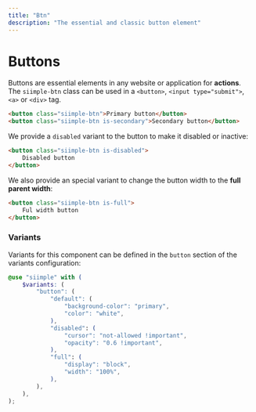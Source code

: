 ```yaml
---
title: "Btn"
description: "The essential and classic button element"
---
```


# Buttons

Buttons are essential elements in any website or application for **actions**. The `siimple-btn` class can be used in a `<button>`, `<input type="submit">`, `<a>` or `<div>` tag.

```html live=true align=center
<button class="siimple-btn">Primary button</button>
<button class="siimple-btn is-secondary">Secondary button</button>
```

We provide a `disabled` variant to the button to make it disabled or inactive:

```html live=true align=center
<button class="siimple-btn is-disabled">
    Disabled button
</button>
```

We also provide an special variant to change the button width to the **full parent width**:

```html live=true
<button class="siimple-btn is-full">
    Ful width button
</button>
```

### Variants

Variants for this component can be defined in the `button` section of the variants configuration:

```scss
@use "siimple" with (
    $variants: (
        "button": (
            "default": (
                "background-color": "primary",
                "color": "white",
            ),
            "disabled": (
                "cursor": "not-allowed !important",
                "opacity": "0.6 !important",
            ),
            "full": (
                "display": "block",
                "width": "100%",
            ),
        ),
    ),
);
```
